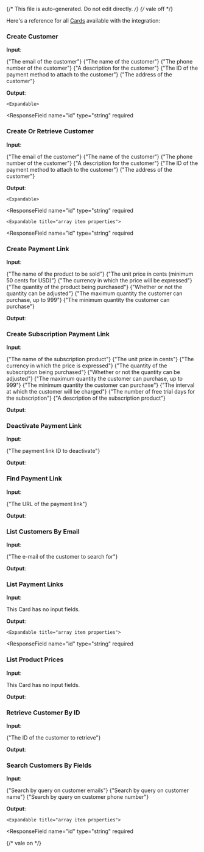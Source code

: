 {/* This file is auto-generated. Do not edit directly. */}
{/* vale off */}

Here's a reference for all [Cards](/learn/reference/cards/introduction) available with the integration:

### Create Customer

**Input**:

<Expandable title="input fields">
  <ResponseField
    name="email"
    type="string (email)"
    required
  >
    <span>{"The email of the customer"}</span>
  </ResponseField>
  <ResponseField
    name="name"
    type="string"
  >
    <span>{"The name of the customer"}</span>
  </ResponseField>
  <ResponseField
    name="phone"
    type="string"
  >
    <span>{"The phone number of the customer"}</span>
  </ResponseField>
  <ResponseField
    name="description"
    type="string"
  >
    <span>{"A description for the customer"}</span>
  </ResponseField>
  <ResponseField
    name="paymentMethodId"
    type="string"
  >
    <span>{"The ID of the payment method to attach to the customer"}</span>
  </ResponseField>
  <ResponseField
    name="address"
    type="string"
  >
    <span>{"The address of the customer"}</span>
  </ResponseField>
</Expandable>

**Output**:

<Expandable title="output">
  <ResponseField
    name="customer"
    type="object"
  >
    

    <Expandable>
  <ResponseField
    name="id"
    type="string"
    required
  >
    
  </ResponseField>
  <ResponseField
    name="email"
    type="string | null"
    required
  >
    
  </ResponseField>
  <ResponseField
    name="name"
    type="string | null"
  >
    
  </ResponseField>
  <ResponseField
    name="description"
    type="string | null"
    required
  >
    
  </ResponseField>
  <ResponseField
    name="phone"
    type="string | null"
  >
    
  </ResponseField>
  <ResponseField
    name="address"
    type="object | null"
  >
    
  </ResponseField>
  <ResponseField
    name="created"
    type="number"
    required
  >
    
  </ResponseField>
  <ResponseField
    name="delinquent"
    type="boolean | null"
  >
    
  </ResponseField>
    </Expandable>
  </ResponseField>
</Expandable>

### Create Or Retrieve Customer

**Input**:

<Expandable title="input fields">
  <ResponseField
    name="email"
    type="string (email)"
    required
  >
    <span>{"The email of the customer"}</span>
  </ResponseField>
  <ResponseField
    name="name"
    type="string"
  >
    <span>{"The name of the customer"}</span>
  </ResponseField>
  <ResponseField
    name="phone"
    type="string"
  >
    <span>{"The phone number of the customer"}</span>
  </ResponseField>
  <ResponseField
    name="description"
    type="string"
  >
    <span>{"A description for the customer"}</span>
  </ResponseField>
  <ResponseField
    name="paymentMethodId"
    type="string"
  >
    <span>{"The ID of the payment method to attach to the customer"}</span>
  </ResponseField>
  <ResponseField
    name="address"
    type="string"
  >
    <span>{"The address of the customer"}</span>
  </ResponseField>
</Expandable>

**Output**:

<Expandable title="output">
  <ResponseField
    name="customer"
    type="object"
  >
    

    <Expandable>
  <ResponseField
    name="id"
    type="string"
    required
  >
    
  </ResponseField>
  <ResponseField
    name="email"
    type="string | null"
    required
  >
    
  </ResponseField>
  <ResponseField
    name="name"
    type="string | null"
  >
    
  </ResponseField>
  <ResponseField
    name="description"
    type="string | null"
    required
  >
    
  </ResponseField>
  <ResponseField
    name="phone"
    type="string | null"
  >
    
  </ResponseField>
  <ResponseField
    name="address"
    type="object | null"
  >
    
  </ResponseField>
  <ResponseField
    name="created"
    type="number"
    required
  >
    
  </ResponseField>
  <ResponseField
    name="delinquent"
    type="boolean | null"
  >
    
  </ResponseField>
    </Expandable>
  </ResponseField>
  <ResponseField
    name="customers"
    type="array"
  >
    

    <Expandable title="array item properties">
  <ResponseField
    name="id"
    type="string"
    required
  >
    
  </ResponseField>
  <ResponseField
    name="email"
    type="string | null"
    required
  >
    
  </ResponseField>
  <ResponseField
    name="name"
    type="string | null"
  >
    
  </ResponseField>
  <ResponseField
    name="description"
    type="string | null"
    required
  >
    
  </ResponseField>
  <ResponseField
    name="phone"
    type="string | null"
  >
    
  </ResponseField>
  <ResponseField
    name="address"
    type="object | null"
  >
    
  </ResponseField>
  <ResponseField
    name="created"
    type="number"
    required
  >
    
  </ResponseField>
  <ResponseField
    name="delinquent"
    type="boolean | null"
  >
    
  </ResponseField>
    </Expandable>
  </ResponseField>
</Expandable>

### Create Payment Link

**Input**:

<Expandable title="input fields">
  <ResponseField
    name="productName"
    type="string"
    required
  >
    <span>{"The name of the product to be sold"}</span>
  </ResponseField>
  <ResponseField
    name="unit_amount"
    type="number"
    default={50}
  >
    <span>{"The unit price in cents (minimum 50 cents for USD)"}</span>
  </ResponseField>
  <ResponseField
    name="currency"
    type="string"
    default="usd"
  >
    <span>{"The currency in which the price will be expressed"}</span>
  </ResponseField>
  <ResponseField
    name="quantity"
    type="number"
    default={1}
  >
    <span>{"The quantity of the product being purchased"}</span>
  </ResponseField>
  <ResponseField
    name="adjustableQuantity"
    type="boolean"
    default={false}
  >
    <span>{"Whether or not the quantity can be adjusted"}</span>
  </ResponseField>
  <ResponseField
    name="adjustableQuantityMaximum"
    type="number"
    default={99}
  >
    <span>{"The maximum quantity the customer can purchase, up to 999"}</span>
  </ResponseField>
  <ResponseField
    name="adjustableQuantityMinimum"
    type="number"
    default={1}
  >
    <span>{"The minimum quantity the customer can purchase"}</span>
  </ResponseField>
</Expandable>

**Output**:

<Expandable title="output">
  <ResponseField
    name="id"
    type="string"
  >
    
  </ResponseField>
  <ResponseField
    name="url"
    type="string"
  >
    
  </ResponseField>
</Expandable>

### Create Subscription Payment Link

**Input**:

<Expandable title="input fields">
  <ResponseField
    name="productName"
    type="string"
    required
  >
    <span>{"The name of the subscription product"}</span>
  </ResponseField>
  <ResponseField
    name="unit_amount"
    type="number"
    default={0}
  >
    <span>{"The unit price in cents"}</span>
  </ResponseField>
  <ResponseField
    name="currency"
    type="string"
    default="usd"
  >
    <span>{"The currency in which the price is expressed"}</span>
  </ResponseField>
  <ResponseField
    name="quantity"
    type="number"
    default={1}
  >
    <span>{"The quantity of the subscription being purchased"}</span>
  </ResponseField>
  <ResponseField
    name="adjustableQuantity"
    type="boolean"
    default={false}
  >
    <span>{"Whether or not the quantity can be adjusted"}</span>
  </ResponseField>
  <ResponseField
    name="adjustableQuantityMaximum"
    type="number"
    default={99}
  >
    <span>{"The maximum quantity the customer can purchase, up to 999"}</span>
  </ResponseField>
  <ResponseField
    name="adjustableQuantityMinimum"
    type="number"
    default={1}
  >
    <span>{"The minimum quantity the customer can purchase"}</span>
  </ResponseField>
  <ResponseField
    name="chargingInterval"
    type="string"
    default="month"
  >
    <span>{"The interval at which the customer will be charged"}</span>
  </ResponseField>
  <ResponseField
    name="trial_period_days"
    type="number"
  >
    <span>{"The number of free trial days for the subscription"}</span>
  </ResponseField>
  <ResponseField
    name="description"
    type="string"
  >
    <span>{"A description of the subscription product"}</span>
  </ResponseField>
</Expandable>

**Output**:

<Expandable title="output">
  <ResponseField
    name="id"
    type="string"
  >
    
  </ResponseField>
  <ResponseField
    name="url"
    type="string"
  >
    
  </ResponseField>
</Expandable>

### Deactivate Payment Link

**Input**:

<Expandable title="input fields">
  <ResponseField
    name="id"
    type="string"
    required
  >
    <span>{"The payment link ID to deactivate"}</span>
  </ResponseField>
</Expandable>

**Output**:

<Expandable title="output">
  <ResponseField
    name="id"
    type="string"
  >
    
  </ResponseField>
  <ResponseField
    name="url"
    type="string"
  >
    
  </ResponseField>
  <ResponseField
    name="active"
    type="boolean"
  >
    
  </ResponseField>
</Expandable>

### Find Payment Link

**Input**:

<Expandable title="input fields">
  <ResponseField
    name="url"
    type="string"
    required
  >
    <span>{"The URL of the payment link"}</span>
  </ResponseField>
</Expandable>

**Output**:

<Expandable title="output">
  <ResponseField
    name="id"
    type="string"
  >
    
  </ResponseField>
</Expandable>

### List Customers By Email

**Input**:

<Expandable title="input fields">
  <ResponseField
    name="email"
    type="string (email)"
  >
    <span>{"The e-mail of the customer to search for"}</span>
  </ResponseField>
</Expandable>

**Output**:

<Expandable title="output">
  <ResponseField
    name="customers"
    type="object"
  >
    
  </ResponseField>
</Expandable>

### List Payment Links

**Input**:

This Card has no input fields.

**Output**:

<Expandable title="output">
  <ResponseField
    name="paymentLinks"
    type="array"
  >
    

    <Expandable title="array item properties">
  <ResponseField
    name="id"
    type="string"
    required
  >
    
  </ResponseField>
  <ResponseField
    name="url"
    type="string"
    required
  >
    
  </ResponseField>
    </Expandable>
  </ResponseField>
</Expandable>

### List Product Prices

**Input**:

This Card has no input fields.

**Output**:

<Expandable title="output">
  <ResponseField
    name="products"
    type="object"
  >
    
  </ResponseField>
</Expandable>

### Retrieve Customer By ID

**Input**:

<Expandable title="input fields">
  <ResponseField
    name="id"
    type="string"
    required
  >
    <span>{"The ID of the customer to retrieve"}</span>
  </ResponseField>
</Expandable>

**Output**:

<Expandable title="output">
  <ResponseField
    name="id"
    type="string"
  >
    
  </ResponseField>
  <ResponseField
    name="email"
    type="string | null"
  >
    
  </ResponseField>
  <ResponseField
    name="description"
    type="string | null"
  >
    
  </ResponseField>
  <ResponseField
    name="created"
    type="number"
  >
    
  </ResponseField>
</Expandable>

### Search Customers By Fields

**Input**:

<Expandable title="input fields">
  <ResponseField
    name="email"
    type="string"
  >
    <span>{"Search by query on customer emails"}</span>
  </ResponseField>
  <ResponseField
    name="name"
    type="string"
  >
    <span>{"Search by query on customer name"}</span>
  </ResponseField>
  <ResponseField
    name="phone"
    type="string"
  >
    <span>{"Search by query on customer phone number"}</span>
  </ResponseField>
</Expandable>

**Output**:

<Expandable title="output">
  <ResponseField
    name="customers"
    type="array"
  >
    

    <Expandable title="array item properties">
  <ResponseField
    name="id"
    type="string"
    required
  >
    
  </ResponseField>
  <ResponseField
    name="email"
    type="string | null"
    required
  >
    
  </ResponseField>
  <ResponseField
    name="name"
    type="string | null"
  >
    
  </ResponseField>
  <ResponseField
    name="description"
    type="string | null"
    required
  >
    
  </ResponseField>
  <ResponseField
    name="phone"
    type="string | null"
  >
    
  </ResponseField>
  <ResponseField
    name="address"
    type="object | null"
  >
    
  </ResponseField>
  <ResponseField
    name="created"
    type="number"
    required
  >
    
  </ResponseField>
  <ResponseField
    name="delinquent"
    type="boolean | null"
  >
    
  </ResponseField>
    </Expandable>
  </ResponseField>
</Expandable>


{/* vale on */}